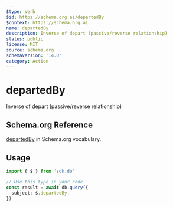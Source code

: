 ```yaml
---
$type: Verb
$id: https://schema.org.ai/departedBy
$context: https://schema.org.ai
name: departedBy
description: Inverse of depart (passive/reverse relationship)
status: public
license: MIT
source: schema.org
schemaVersion: '14.0'
category: Action
---
```


# departedBy

Inverse of depart (passive/reverse relationship)

## Schema.org Reference

[departedBy](https://schema.org/DepartAction) in Schema.org vocabulary.

## Usage

```typescript
import { $ } from 'sdk.do'

// Use this type in your code
const result = await db.query({
  subject: $.departedBy,
})
```
